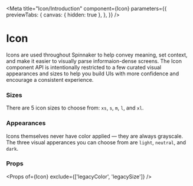 

<Meta
  title="Icon/Introduction"
  component={Icon}
  parameters={{
    previewTabs: {
      canvas: { hidden: true },
    },
  }}
/>

# Icon

<Subtitle>
  Icons are used throughout Spinnaker to help convey meaning, set context, and make it easier to visually parse
  informaion-dense screens. The Icon component API is intentionally restricted to a few curated visual appearances and
  sizes to help you build UIs with more confidence and encourage a consistent experience.
</Subtitle>

### Sizes

There are 5 icon sizes to choose from: `xs`, `s`, `m`, `l`, and `xl`.

<Preview>
  <Story id="icon--sizes" />
</Preview>

### Appearances

Icons themselves never have color applied — they are always grayscale. The three visual apperances you can choose from are `light`, `neutral`, and `dark`.

<Preview>
  <Story id="icon--appearances" />
</Preview>

### Props

<Props of={Icon} exclude={['legacyColor', 'legacySize']} />
